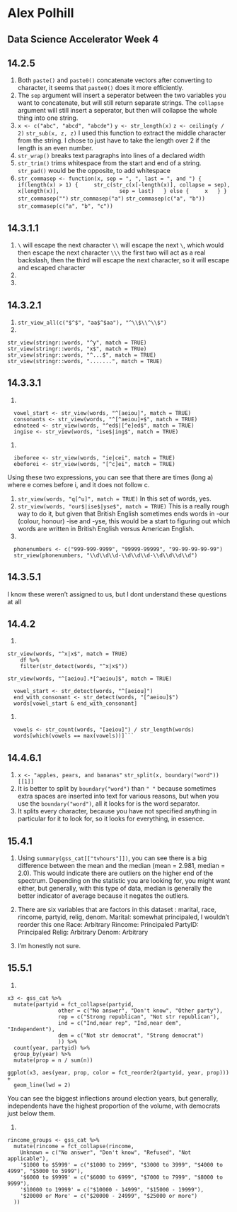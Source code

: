 # Alex Polhill 
## Data Science Accelerator Week 4

## 14.2.5

1. Both ```paste()``` and ```paste0()``` concatenate vectors after converting to character, it seems that ```paste0()``` does it more efficiently.
1. The ```sep``` argument will insert a seperator between the two variables you want to concatenate, but will still return separate strings. The ```collapse``` argument will still insert a seperator, but then will collapse the whole thing into one string.
1. ```x <- c("abc", "abcd", "abcde")```
  ```y <- str_length(x)```
  ```z <- ceiling(y / 2)```
  ```str_sub(x, z, z)```
  I used this function to extract the middle character from the string. I chose to just have to take the length over 2 if the length is an even number.
1. ```str_wrap()``` breaks text paragraphs into lines of a declared width
1. ```str_trim()``` trims whitespace from the start and end of a string. ```str_pad()``` would be the opposite, to add whitespace
1. ```str_commasep <- function(x, sep = ", ", last = ", and ") {
  if(length(x) > 1) {
    str_c(str_c(x[-length(x)], collapse = sep),
                x[length(x)],
                  sep = last)
  } else {
    x
  }
}```
  ```str_commasep("")```
  ```str_commasep("a")```
  ```str_commasep(c("a", "b"))```
  ```str_commasep(c("a", "b", "c"))```

## 14.3.1.1

1. ```\``` will escape the next character
  ```\\``` will escape the next ```\```, which would then escape the next character
  ```\\\``` the first two will act as a real backslash, then the third will escape the next character, so it will escape and escaped character
1.
1.

## 14.3.2.1

1. ```str_view_all(c("$^$", "aa$^$aa"), "^\\$\\^\\$")```
1.
```
str_view(stringr::words, "^y", match = TRUE)
str_view(stringr::words, "x$", match = TRUe)
str_view(stringr::words, "^...$", match = TRUE)
str_view(stringr::words, ".......", match = TRUE)
```

## 14.3.3.1

1. 
```
  vowel_start <- str_view(words, "^[aeiou]", match = TRUE)
  consonants <- str_view(words, "^[^aeiou]+$", match = TRUE)
  ednoteed <- str_view(words, "^ed$|[^e]ed$", match = TRUE)
  ingise <- str_view(words, "ise$|ing$", match = TRUE)
```

1. 
```
  ibeforee <- str_view(words, "ie|cei", match = TRUE)
  ebeforei <- str_view(words, "[^c]ei", match = TRUE)
```

  Using these two expressions, you can see that there are times (long a) where e comes before i, and it does not follow c.
  
1. ```str_view(words, "q[^u]", match = TRUE)```
  In this set of words, yes.
1. ```str_view(words, "our$|ise$|yse$", match = TRUE)``` This is a really rough way to do it, but given that British English sometimes ends words in -our (colour, honour) -ise and -yse, this would be a start to figuring out which words are written in British English versus American English.
1. 

```
  phonenumbers <- c("999-999-9999", "99999-99999", "99-99-99-99-99")
  str_view(phonenumbers, "\\d\\d\\d-\\d\\d\\d-\\d\\d\\d\\d")
```


## 14.3.5.1

I know these weren't assigned to us, but I dont understand these questions at all

## 14.4.2

1. 

```
str_view(words, "^x|x$", match = TRUE)
    df %>%
    filter(str_detect(words, "^x|x$"))
```

```
str_view(words, "^[aeiou].*[^aeiou]$", match = TRUE)
```

```
  vowel_start <- str_detect(words, "^[aeiou]")
  end_with_consonant <- str_detect(words, "[^aeiou]$")
  words[vowel_start & end_with_consonant]
```
  
 
  
1.

```
  vowels <- str_count(words, "[aeiou]") / str_length(words)
  words[which(vowels == max(vowels))]```
```

## 14.4.6.1

1. ```x <- "apples, pears, and bananas"```
  ```str_split(x, boundary("word"))[[1]]```
1. It is better to split by ```boundary("word")``` than ```" "``` because sometimes extra spaces are inserted into text for various reasons, but when you use the ```boundary("word")```, all it looks for is the word separator.
1. It splits every character, because you have not specified anything in particular for it to look for, so it looks for everything, in essence.

## 15.4.1

1. Using ```summary(gss_cat[["tvhours"]])```, you can see there is a big difference between the mean and the median (mean = 2.981, median = 2.0). This would indicate there are outliers on the higher end of the spectrum. Depending on the statistic you are looking for, you might want either, but generally, with this type of data, median is generally the better indicator of average because it negates the outliers.

1. There are six variables that are factors in this dataset : marital, race, rincome, partyid, relig, denom. 
  Marital: somewhat principaled, I wouldn't reorder this one
  Race: Arbitrary
  Rincome: Principaled
  PartyID: Principaled
  Relig: Arbitrary
  Denom: Arbitrary

1. I'm honestly not sure.

## 15.5.1

1.

```
x3 <- gss_cat %>%
  mutate(partyid = fct_collapse(partyid,
                other = c("No answer", "Don't know", "Other party"),
                rep = c("Strong republican", "Not str republican"),
                ind = c("Ind,near rep", "Ind,near dem", "Independent"),
                dem = c("Not str democrat", "Strong democrat")
                )) %>%
  count(year, partyid) %>%
  group_by(year) %>%
  mutate(prop = n / sum(n))

ggplot(x3, aes(year, prop, color = fct_reorder2(partyid, year, prop))) +
  geom_line(lwd = 2)
```

You can see the biggest inflections around election years, but generally, independents have the highest proportion of the volume, with democrats just below them.

1.

```
rincome_groups <- gss_cat %>%
  mutate(rincome = fct_collapse(rincome,
    Unknown = c("No answer", "Don't know", "Refused", "Not applicable"),
    '$1000 to $5999' = c("$1000 to 2999", "$3000 to 3999", "$4000 to 4999", "$5000 to 5999"),
    '$6000 to $9999' = c("$6000 to 6999", "$7000 to 7999", "$8000 to 9999"),
    '$10000 to 19999' = c("$10000 - 14999", "$15000 - 19999"),
    '$20000 or More' = c("$20000 - 24999", "$25000 or more")
  ))
```
